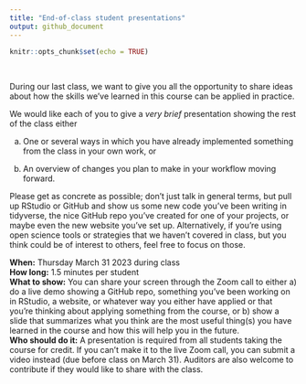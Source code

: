 ```yaml
---
title: "End-of-class student presentations"
output: github_document
---
```


```r
knitr::opts_chunk$set(echo = TRUE)
```

<br>

During our last class, we want to give you all the opportunity to share ideas about how the skills we've learned in this course can be applied in practice. 

We would like each of you to give a *very brief* presentation showing the rest of the class either

a) One or several ways in which you have already implemented something from the class in your own work, or 

a) An overview of changes you plan to make in your workflow moving forward.

Please get as concrete as possible; don't just talk in general terms, but pull up RStudio or GitHub and show us some new code you've been writing in tidyverse, the nice GitHub repo you've created for one of your projects, or maybe even the new website you've set up. Alternatively, if you're using open science tools or strategies that we haven't covered in class, but you think could be of interest to others, feel free to focus on those.  

**When:** Thursday March 31 2023 during class  
**How long:** 1.5 minutes per student  
**What to show:** You can share your screen through the Zoom call to either a) do a live demo showing a GitHub repo, something you've been working on in RStudio, a website, or whatever way you either have applied or that you're thinking about applying something from the course, or b) show a slide that summarizes what you think are the most useful thing(s) you have learned in the course and how this will help you in the future.  
**Who should do it:** A presentation is required from all students taking the course for credit. If you can't make it to the live Zoom call, you can submit a video instead (due before class on March 31). Auditors are also welcome to contribute if they would like to share with the class.  


